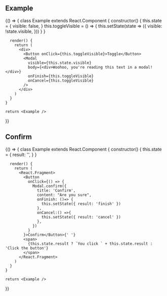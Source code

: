 
## Example

<Playground>
  {() => {
    class Example extends React.Component {
      constructor() {
        this.state = {
          visible: false,
        }
        this.toggleVisible = () => {
          this.setState(state => ({
            visible: !state.visible,
          }))
        }
      }

      render() {
        return (
          <div>
            <Button onClick={this.toggleVisible}>Toggle</Button>
            <Modal
              visible={this.state.visible}
              body={<div>Woohoo, you're reading this text in a modal!</div>}
              onFinish={this.toggleVisible}
              onCancel={this.toggleVisible}
            />
          </div>
        )
      }
    }

    return <Example />

}}

</Playground>

## Confirm

<Playground>
  {() => {
    class Example extends React.Component {
      constructor() {
        this.state = {
          result: '',
        }
      }

      render() {
        return (
          <React.Fragment>
            <Button
              onClick={() => {
                Modal.confirm({
                  title: 'Confirm',
                  content: "Are you sure",
                  onFinish: ()=> {
                    this.setState({ result: 'finish' })
                  },
                  onCancel:() =>{
                    this.setState({ result: 'cancel' })
                  },
                })
              }
            }>Confirm</Button>{' '}
            <span>
              {this.state.result ? `You click ` + this.state.result : 'Click the button'}
            </span>
          </React.Fragment>
        )
      }
    }

    return <Example />

}}

</Playground>
